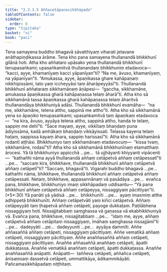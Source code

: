 ```yaml
---
title: "2.3.1.5 Aññacetāpanasikkhāpada"
tableOfContents: false
sidebar:
  order: 6
type: "tipitaka"
basket: "vi"
book: "paci"
---
```



<DynamicBreadcrumb />

<Division number="753" book="paci" bookNo="2" page="325">

<Paragraph number="2473" book="paci">
Tena samayena buddho bhagavā sāvatthiyaṃ viharati jetavane anāthapiṇḍikassa ārāme. Tena kho pana samayena thullanandā bhikkhunī gilānā hoti. Atha kho aññataro upāsako yena thullanandā bhikkhunī tenupasaṅkami; upasaṅkamitvā thullanandaṃ bhikkhuniṃ etadavoca—  “kacci, ayye, khamanīyaṃ kacci yāpanīyan”ti? “Na me, āvuso, khamanīyaṃ, na yāpanīyan”ti. “Amukassa, ayye, āpaṇikassa ghare kahāpaṇaṃ nikkhipissāmi, tato yaṃ iccheyyāsi taṃ āharāpeyyāsī”ti. Thullanandā bhikkhunī aññataraṃ sikkhamānaṃ āṇāpesi—  “gaccha, sikkhamāne, amukassa āpaṇikassa gharā kahāpaṇassa telaṃ āharā”ti. Atha kho sā sikkhamānā tassa āpaṇikassa gharā kahāpaṇassa telaṃ āharitvā thullanandāya bhikkhuniyā adāsi. Thullanandā bhikkhunī evamāha—  “na me, sikkhamāne, telena attho, sappinā me attho”ti. Atha kho sā sikkhamānā yena so āpaṇiko tenupasaṅkami; upasaṅkamitvā taṃ āpaṇikaṃ etadavoca—  “na kira, āvuso, ayyāya telena attho, sappinā attho, handa te telaṃ, sappiṃ me dehī”ti. “Sace mayaṃ, ayye, vikkītaṃ bhaṇḍaṃ puna ādiyissāma, kadā amhākaṃ bhaṇḍaṃ vikkāyissati. Telassa kayena telaṃ haṭaṃ, sappissa kayaṃ āhara, sappiṃ harissasī”ti. Atha kho sā sikkhamānā rodantī aṭṭhāsi. Bhikkhuniyo taṃ sikkhamānaṃ etadavocuṃ—  “kissa tvaṃ, sikkhamāne, rodasī”ti?
</Paragraph>

<Paragraph number="2474" book="paci">
Atha kho sā sikkhamānā bhikkhunīnaṃ etamatthaṃ ārocesi. Yā tā bhikkhuniyo appicchā …pe…  tā ujjhāyanti khiyyanti vipācenti—  “kathañhi nāma ayyā thullanandā aññaṃ cetāpetvā aññaṃ cetāpessatī”ti …pe…  “saccaṃ kira, bhikkhave, thullanandā bhikkhunī aññaṃ cetāpetvā aññaṃ cetāpetī”ti? “Saccaṃ, bhagavā”ti. Vigarahi buddho bhagavā …pe…  kathañhi nāma, bhikkhave, thullanandā bhikkhunī aññaṃ cetāpetvā aññaṃ cetāpessati. Netaṃ, bhikkhave, appasannānaṃ vā pasādāya …pe…  evañca pana, bhikkhave, bhikkhuniyo imaṃ sikkhāpadaṃ uddisantu—
</Paragraph>

</Division>
<Division number="754" book="paci" bookNo="2" page="326">

<Paragraph number="2475" book="paci">
<Emphasis>“Yā pana bhikkhunī aññaṃ cetāpetvā aññaṃ cetāpeyya, nissaggiyaṃ pācittiyan”</Emphasis>ti. (*5*:<Emphasis>30</Emphasis>)
</Paragraph>

</Division>
<Division number="755" book="paci" bookNo="2" page="326">

<Paragraph number="2476" book="paci">
<Emphasis>Yā panā</Emphasis>ti yā yādisā …pe…  <Emphasis>bhikkhunī</Emphasis>ti …pe…  ayaṃ imasmiṃ atthe adhippetā bhikkhunīti.
</Paragraph>

<Paragraph number="2477" book="paci">
<Emphasis>Aññaṃ cetāpetvā</Emphasis>ti yaṃ kiñci cetāpetvā.
</Paragraph>

<Paragraph number="2478" book="paci">
<Emphasis>Aññaṃ cetāpeyyā</Emphasis>ti taṃ ṭhapetvā aññaṃ cetāpeti, payoge dukkaṭaṃ. Paṭilābhena nissaggiyaṃ hoti. Nissajjitabbaṃ saṃghassa vā gaṇassa vā ekabhikkhuniyā vā. Evañca pana, bhikkhave, nissajjitabbaṃ …pe…  “idaṃ me, ayye, aññaṃ cetāpetvā aññaṃ cetāpitaṃ nissaggiyaṃ, imāhaṃ saṃghassa nissajjāmī”ti …pe…  dadeyyāti …pe…  dadeyyunti …pe…  ayyāya dammīti.
</Paragraph>

</Division>
<Division number="756" book="paci" bookNo="2" page="327">

<Paragraph number="2479" book="paci">
Aññe aññasaññā aññaṃ cetāpeti, nissaggiyaṃ pācittiyaṃ. Aññe vematikā aññaṃ cetāpeti, nissaggiyaṃ pācittiyaṃ. Aññe anaññasaññā aññaṃ cetāpeti, nissaggiyaṃ pācittiyaṃ.
</Paragraph>

<Paragraph number="2480" book="paci">
Anaññe aññasaññā anaññaṃ cetāpeti, āpatti dukkaṭassa. Anaññe vematikā anaññaṃ cetāpeti, āpatti dukkaṭassa. Anaññe anaññasaññā anāpatti.
</Paragraph>

</Division>
<Division number="757" book="paci" bookNo="2" page="327">

<Paragraph number="2481" book="paci">
Anāpatti—  taññeva cetāpeti, aññañca cetāpeti, ānisaṃsaṃ dassetvā cetāpeti, ummattikāya, ādikammikāyāti.

</Paragraph>
</Division>

<Paragraph number="2482" type="center" book="paci">
Pañcamasikkhāpadaṃ niṭṭhitaṃ.
</Paragraph>